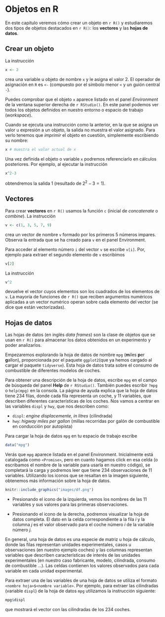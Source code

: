 # Objetos en R {#objects}

En este capítulo veremos cómo crear un objeto en `r R()` y estudiaremos dos tipos de objetos destacados en `r R()`: los **vectores** y las **hojas de datos**. 


## Crear un objeto

La instrucción 

```r
x <- 2
```
crea una variable u objeto de nombre `x` y le asigna el valor $2$. 
El operador de asignación en `R` es `<-` (compuesto por el símbolo menor `<` y un guión central `-`).

Puedes comprobar que el objeto `x` aparece listado en el panel *Environment* de la ventana superior derecha de `r RStudio()`. En este panel podemos ver todos los objetos definidos en nuestro entorno o espacio de trabajo (*workspace*).

Cuando se ejecuta una instrucción como la anterior, en la que se asigna un valor u expresión a un objeto, la salida no muestra el valor asignado. Para verlo tenemos que *imprimir* el objeto en cuestión, simplemente escribiendo su nombre: 
```r
x # muestra el valor actual de x
```

Una vez definida el objeto o variable `x` podremos referenciarlo en cálculos posteriores. Por ejemplo, al ejecutar la instrucción

```r
x^2-3
```
obtendremos la salida $1$ (resultado de $2^2-3 = 1$).

## Vectores

Para crear **vectores** en `r R()` usamos la función `c` (inicial de *concatenate* o *combine*). La instrucción 
```r
v <- c(1, 3, 5, 7, 9)
```
crea un vector de nombre `v` formado por los primeros  $5$ números impares. Observa la entrada que se ha creado para `v` en el panel Environment.

Para acceder al elemento número `i` del vector `v` se escribe `v[i]`. Por, ejemplo para extraer el segundo elemento de `v` escribimos 
```r
v[2]
```


La instrucción 
```r
v^2
```
devuelve el vector cuyos elementos son los cuadrados de los elementos de `v`. 
La mayoría de funciones de `r R()` que reciben argumentos numéricos  aplicadas a un vector numérico operan sobre cada elemento del vector (se dice que están vectorizadas).

## Hojas de datos

Las hojas de datos (en inglés *data frames*) son la clase de objetos que se usan en `r R()` para almacenar los datos obtenidos en un experimento y poder analizarlos. 


Empezaremos explorando la hoja de datos de nombre `mpg` (**m**iles **p**er **g**allon), proporcionada por el paquete `ggplot2`(que ya hemos cargado al cargar el paquete `tidyverse`). Esta hoja de datos trata sobre el consumo de combustible de diferentes modelos de coches.

Para obtener una descripción de la hoja de datos, escribe `mpg` en el campo de búsqueda del panel **Help** de `r RStudio()`. También puedes escribir `?mpg` o `help(mpg)` en la consola. La página de ayuda explica que la hoja de datos tiene  $234$ filas, donde cada fila representa un coche, y $11$ variables, que describen diferentes características de los coches. Nos vamos a centrar en las  variables `displ` y `hwy`, que nos describen como:

* `displ`: *engine displacemente, in litres* (cilindrada)
* `hwy`: *higway miles per gallon* (millas recorridas por galón de combustible en conducción por autopista)


Para cargar la hoja de datos `mpg` en tu espacio de trabajo escribe
```r
data("mpg")
```
Verás que `mpg` aparece listada en el panel Environment. Inicialmente está catalogada como `<Promise>`, pero en cuanto hagamos click en esa celda (o escribamos el nombre de la variable para usarla en nuestro código), se completará la carga y podremos leer  que tiene $234$ observaciones de $11$ variables. Utilizando los iconos que se resaltan en la imagen siguiente, obtenemos más  información sobre la hoja de datos.

```r
knitr::include_graphics("images/df.png")
```


* Presionando el icono de la izquierda, vemos los nombres de las 11 variables y sus valores para las primeras observaciones. 

* Presionando el icono de la derecha, podremos visualizar la hoja de datos completa. El dato en la celda correspondiente a la fila $i$ y la columna $j$ es el valor observado para el coche número $i$ de la variable número $j$.  

En general, una hoja de datos es una especie de matriz u hoja de cálculo, donde las filas representan unidades experimentales, casos u observaciones (en nuestro ejemplo coches) y las columnas representan variables que describen características de interés de las unidades experimentales (en nuestro caso fabricante, modelo, cilindrada, consumo de combustible ...). Las celdas contienen los valores observados para cada variable en cada unidad experimental. 


Para extraer una de las variables de una hoja de datos se utiliza el formato `<nombre hoja>$<nombre variable>`. Por ejemplo, para extraer las cilindradas (variable `displ`) de la hoja de datos `mpg` utilizamos la instrucción siguiente:
```r
mpg$displ
```
que mostrará el vector con las cilindradas de los $234$ coches.


 

